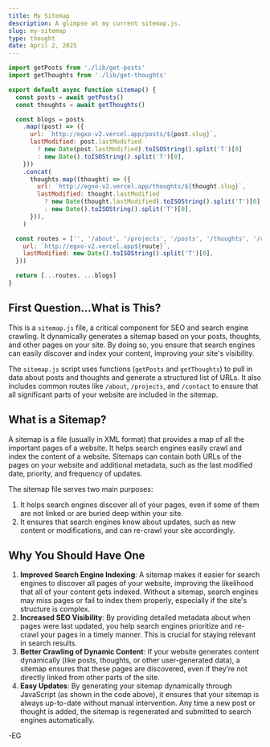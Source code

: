 ```yaml
---
title: My Sitemap
description: A glimpse at my current sitemap.js.
slug: my-sitemap
type: thought
date: April 2, 2025
---
```


```jsx
import getPosts from './lib/get-posts'
import getThoughts from './lib/get-thoughts'

export default async function sitemap() {
  const posts = await getPosts()
  const thoughts = await getThoughts()

  const blogs = posts
    .map((post) => ({
      url: `http://egxo-v2.vercel.app/posts/${post.slug}`,
      lastModified: post.lastModified
        ? new Date(post.lastModified).toISOString().split('T')[0]
        : new Date().toISOString().split('T')[0],
    }))
    .concat(
      thoughts.map((thought) => ({
        url: `http://egxo-v2.vercel.app/thoughts/${thought.slug}`,
        lastModified: thought.lastModified
          ? new Date(thought.lastModified).toISOString().split('T')[0]
          : new Date().toISOString().split('T')[0],
      })),
    )

  const routes = ['', '/about', '/projects', '/posts', '/thoughts', '/contact'].map((route) => ({
    url: `http://egxo-v2.vercel.app${route}`,
    lastModified: new Date().toISOString().split('T')[0],
  }))

  return [...routes, ...blogs]
}
```

## First Question...What is This?

This is a `sitemap.js` file, a critical component for SEO and search engine crawling. It dynamically generates a sitemap based on your posts, thoughts, and other pages on your site. By doing so, you ensure that search engines can easily discover and index your content, improving your site's visibility.

The `sitemap.js` script uses functions (`getPosts` and `getThoughts`) to pull in data about posts and thoughts and generate a structured list of URLs. It also includes common routes like `/about`, `/projects`, and `/contact` to ensure that all significant parts of your website are included in the sitemap.

## What is a Sitemap?

A sitemap is a file (usually in XML format) that provides a map of all the important pages of a website. It helps search engines easily crawl and index the content of a website. Sitemaps can contain both URLs of the pages on your website and additional metadata, such as the last modified date, priority, and frequency of updates.

The sitemap file serves two main purposes:

1. It helps search engines discover all of your pages, even if some of them are not linked or are buried deep within your site.
2. It ensures that search engines know about updates, such as new content or modifications, and can re-crawl your site accordingly.

## Why You Should Have One

1. **Improved Search Engine Indexing**: A sitemap makes it easier for search engines to discover all pages of your website, improving the likelihood that all of your content gets indexed. Without a sitemap, search engines may miss pages or fail to index them properly, especially if the site's structure is complex.
2. **Increased SEO Visibility**: By providing detailed metadata about when pages were last updated, you help search engines prioritize and re-crawl your pages in a timely manner. This is crucial for staying relevant in search results.
3. **Better Crawling of Dynamic Content**: If your website generates content dynamically (like posts, thoughts, or other user-generated data), a sitemap ensures that these pages are discovered, even if they’re not directly linked from other parts of the site.
4. **Easy Updates**: By generating your sitemap dynamically through JavaScript (as shown in the code above), it ensures that your sitemap is always up-to-date without manual intervention. Any time a new post or thought is added, the sitemap is regenerated and submitted to search engines automatically.

-EG
